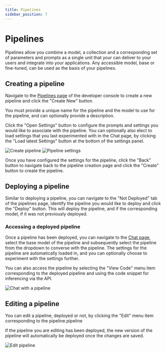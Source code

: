 ```yaml
---
title: Pipelines
sidebar_position: 7
---
```


# Pipelines

Pipelines allow you combine a model, a collection and a corresponding set of parameters and prompts as a single unit that your can deliver to your users and integrate into your applications.
Any accessible model, base or fine-tuned, can be used as the basis of your pipelines.

## Creating a pipeline

Navigate to the [Pipelines page](https://chat.services.silogen.ai/console/pipelines) of the developer console to create a new pipeline and click the "Create New" button.

You must provide a unique name for the pipeline and the model to use for the pipeline, and can optionally provide a description.

Click the "Open Settings" button to configure the prompts and settings you would like to associate with the pipeline.
You can optionally also elect to load settings that you last experimented with in the Chat page, by clicking the "Load latest Settings" button at the bottom of the settings panel.

![Create pipeline](/img/pipelines/create-pipeline.png)
![Pipeline settings](/img/pipelines/pipeline-settings.png)

Once you have configured the settings for the pipeline, click the "Back" button to navigate back to the pipeline creation page and click the "Create" button to create the pipeline.

## Deploying a pipeline

Similar to deploying a pipeline, you can navigate to the "Not Deployed" tab of the pipelines page, identify the pipeline you would like to deploy and click the "Deploy" button.
This will deploy the pipeline, and if the corresponding model, if it was not previously deployed.

### Accessing a deployed pipeline

Once a pipeline has been deployed, you can navigate to the [Chat page](https://chat.services.silogen.ai/console/chat), select the base model of the pipeline and subsequently select the pipeline from the dropdown to converse with the pipeline.
The settings for the pipeline are automatically loaded in, and you can optionally choose to experiment with the settings further.

You can also access the pipeline by selecting the "View Code" menu item corresponding to the deployed pipeline and using the code snippet for inferencing via the API.

![Chat with a pipeline](/img/pipelines/chat-pipeline.png)

## Editing a pipeline

You can edit a pipeline, deployed or not, by clicking the "Edit" menu item corresponding to the pipeline.pipeline

If the pipeline you are editing has been deployed, the new version of the pipeline will automatically be deployed once the changes are saved.

![Edit pipeline](/img/pipelines/edit-pipeline.png)
